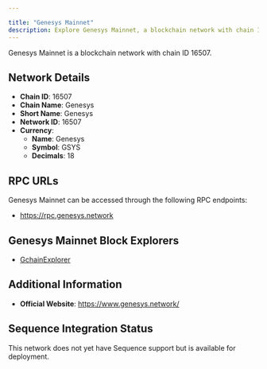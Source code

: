 ```yaml
---

title: "Genesys Mainnet"
description: Explore Genesys Mainnet, a blockchain network with chain ID 16507. Learn about its native currency, Genesys, and how to interact with the network.
---
```




Genesys Mainnet is a blockchain network with chain ID 16507.

## Network Details

- **Chain ID**: 16507
- **Chain Name**: Genesys
- **Short Name**: Genesys
- **Network ID**: 16507
- **Currency**: 
  - **Name**: Genesys
  - **Symbol**: GSYS
  - **Decimals**: 18

## RPC URLs

Genesys Mainnet can be accessed through the following RPC endpoints:

- https://rpc.genesys.network

## Genesys Mainnet Block Explorers

- [GchainExplorer](https://gchainexplorer.genesys.network)

## Additional Information

- **Official Website**: https://www.genesys.network/

## Sequence Integration Status

This network does not yet have Sequence support but is available for deployment.
